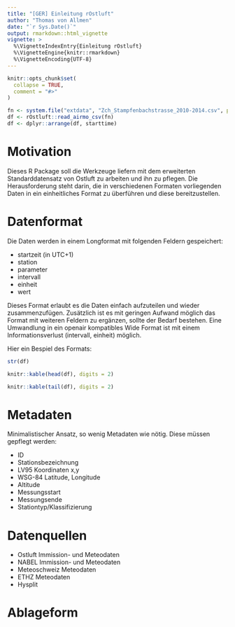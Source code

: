 ```yaml
---
title: "[GER] Einleitung rOstluft"
author: "Thomas von Allmen"
date: "`r Sys.Date()`"
output: rmarkdown::html_vignette
vignette: >
  %\VignetteIndexEntry{Einleitung rOstluft}
  %\VignetteEngine{knitr::rmarkdown}
  %\VignetteEncoding{UTF-8}
---
```


```r
knitr::opts_chunk$set(
  collapse = TRUE,
  comment = "#>"
)
```


```r
fn <- system.file("extdata", "Zch_Stampfenbachstrasse_2010-2014.csv", package = "rOstluft.data", mustWork = TRUE)
df <- rOstluft::read_airmo_csv(fn)
df <- dplyr::arrange(df, starttime)
```


# Motivation

Dieses R Package soll die Werkzeuge liefern  mit dem erweiterten Standarddatensatz von Ostluft zu arbeiten und ihn zu pflegen. 
Die Herausforderung steht darin, die in verschiedenen Formaten vorliegenden Daten in ein einheitliches Format zu überführen und 
diese bereitzustellen.


# Datenformat

Die Daten werden in einem Longformat mit folgenden Feldern gespeichert:

* startzeit (in UTC+1)
* station
* parameter
* intervall
* einheit
* wert

Dieses Format erlaubt es die Daten einfach aufzuteilen und wieder zusammenzufügen. 
Zusätzlich ist es mit geringen Aufwand möglich das Format mit weiteren Feldern zu ergänzen, 
sollte der Bedarf bestehen. Eine Umwandlung in ein openair kompatibles Wide Format ist mit einem 
Informationsverlust (intervall, einheit) möglich.

Hier ein Bespiel des Formats:
```r
str(df)
```
```r
knitr::kable(head(df), digits = 2)
```

```r
knitr::kable(tail(df), digits = 2)
```


# Metadaten

Minimalistischer Ansatz, so wenig Metadaten wie nötig. Diese müssen gepflegt werden:

* ID 
* Stationsbezeichnung
* LV95 Koordinaten x,y 
* WSG-84 Latitude, Longitude
* Altitude
* Messungsstart
* Messungsende
* Stationtyp/Klassifizierung


# Datenquellen

* Ostluft Immission- und Meteodaten
* NABEL Immission- und Meteodaten
* Meteoschweiz Meteodaten
* ETHZ Meteodaten
* Hysplit


# Ablageform









